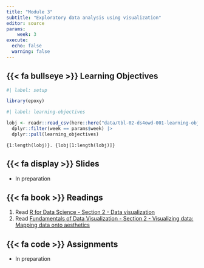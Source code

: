```yaml
---
title: "Module 3"
subtitle: "Exploratory data analysis using visualization"
editor: source
params:
    week: 3
execute: 
  echo: false
  warning: false
---
```


## {{< fa bullseye >}} Learning Objectives

```r
#| label: setup

library(epoxy)
```

```r
#| label: learning-objectives

lobj <- readr::read_csv(here::here("data/tbl-02-ds4owd-001-learning-objectives.csv")) |> 
  dplyr::filter(week == params$week) |>
  dplyr::pull(learning_objectives)

```

```epoxy
{1:length(lobj)}. {lobj[1:length(lobj)]}
```


## {{< fa display >}} Slides

- In preparation

## {{< fa book >}} Readings

1. Read [R for Data Science - Section 2 - Data visualization](https://r4ds.hadley.nz/data-visualize)  
2. Read [Fundamentals of Data Visualization - Section 2 - Visualizing data: Mapping data onto aesthetics](https://clauswilke.com/dataviz/aesthetic-mapping.html)

## {{< fa code >}} Assignments

- In preparation


